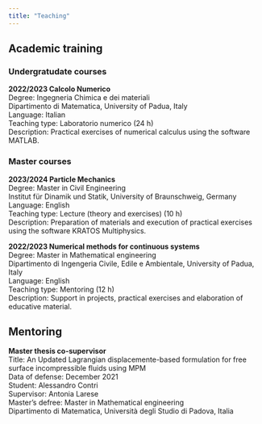 ```yaml
---
title: "Teaching"
---
```


## Academic training

### Undergratudate courses
**2022/2023 Calcolo Numerico**\
Degree: Ingegneria Chimica e dei materiali\
Dipartimento di Matematica, University of Padua, Italy\
Language: Italian\
Teaching type: Laboratorio numerico (24 h)\
Description: Practical exercises of numerical calculus using the software MATLAB.

### Master courses

**2023/2024 Particle Mechanics**\
Degree: Master in Civil Engineering\
Institut für Dinamik und Statik, University of Braunschweig, Germany\
Language: English\
Teaching type: Lecture (theory and exercises) (10 h)\
Description: Preparation of materials and execution of practical exercises using the software KRATOS Multiphysics. 

**2022/2023 Numerical methods for continuous systems**\
Degree: Master in Mathematical engineering\
Dipartimento di Ingengeria Civile, Edile e Ambientale, University of Padua, Italy\
Language: English\
Teaching type: Mentoring (12 h)\
Description: Support in projects, practical exercises and elaboration of educative material.

## Mentoring

**Master thesis co-supervisor**\
Title: An Updated Lagrangian displacemente-based formulation for free surface incompressible fluids using MPM\
Data of defense: December 2021\
Student: Alessandro Contri\
Supervisor: Antonia Larese\
Master's defree: Master in Mathematical engineering\
Dipartimento di Matematica, Università degli Studio di Padova, Italia

